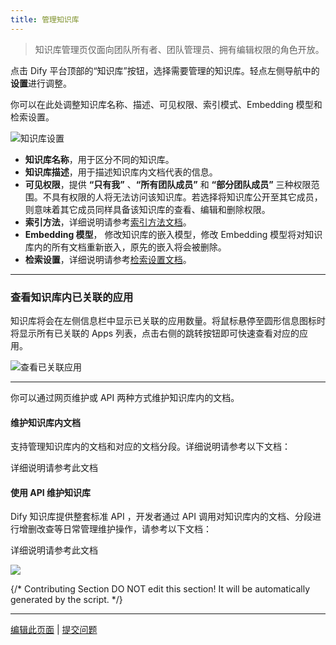 ```yaml
---
title: 管理知识库
---
```


> 知识库管理页仅面向团队所有者、团队管理员、拥有编辑权限的角色开放。

点击 Dify 平台顶部的“知识库”按钮，选择需要管理的知识库。轻点左侧导航中的**设置**进行调整。

你可以在此处调整知识库名称、描述、可见权限、索引模式、Embedding 模型和检索设置。

![知识库设置](https://assets-docs.dify.ai/2024/12/20fc93428f8f20f7acfce665c4ed4ddf.png)

* **知识库名称**，用于区分不同的知识库。
* **知识库描述**，用于描述知识库内文档代表的信息。
* **可见权限**，提供 **“只有我”** 、**“所有团队成员”** 和 **“部分团队成员”** 三种权限范围。不具有权限的人将无法访问该知识库。若选择将知识库公开至其它成员，则意味着其它成员同样具备该知识库的查看、编辑和删除权限。
* **索引方法**，详细说明请参考[索引方法文档](/zh-hans/guides/knowledge-base/create-knowledge-and-upload-documents/setting-indexing-methods)。
* **Embedding 模型**， 修改知识库的嵌入模型，修改 Embedding 模型将对知识库内的所有文档重新嵌入，原先的嵌入将会被删除。
* **检索设置**，详细说明请参考[检索设置文档](/zh-hans/guides/knowledge-base/create-knowledge-and-upload-documents/setting-indexing-methods)。

***

### 查看知识库内已关联的应用

知识库将会在左侧信息栏中显示已关联的应用数量。将鼠标悬停至圆形信息图标时将显示所有已关联的 Apps 列表，点击右侧的跳转按钮即可快速查看对应的应用。

![查看已关联应用](https://assets-docs.dify.ai/2024/12/28899b9b0eba8996f364fb74e5b94c7f.png)

***

你可以通过网页维护或 API 两种方式维护知识库内的文档。

#### 维护知识库内文档

支持管理知识库内的文档和对应的文档分段。详细说明请参考以下文档：

<Card title="维护知识库文档" icon="link" href="./maintain-knowledge-documents">
  详细说明请参考此文档
</Card>

#### 使用 API 维护知识库

Dify 知识库提供整套标准 API ，开发者通过 API 调用对知识库内的文档、分段进行增删改查等日常管理维护操作，请参考以下文档：

<Card title="使用 API 维护知识库" icon="link" href="./maintain-dataset-via-api">
  详细说明请参考此文档
</Card>

![](https://assets-docs.dify.ai/2025/03/59f9f945a1d20a26c87662292d577db2.png)

{/*
Contributing Section
DO NOT edit this section!
It will be automatically generated by the script.
*/}

---

[编辑此页面](https://github.com/langgenius/dify-docs/edit/main/zh-hans/guides/knowledge-base/knowledge-and-documents-maintenance/introduction.mdx) | [提交问题](https://github.com/langgenius/dify-docs/issues/new?title=文档问题%3A%20duct&body=%23%23%20问题描述%0A%3C%21--%20请简要描述您发现的问题%20--%3E%0A%0A%23%23%20页面链接%0Ahttps%3A%2F%2Fgithub.com%2Flanggenius%2Fdify-docs%2Fblob%2Fmain%2Fzh-hans/guides/knowledge-base/knowledge-and-documents-maintenance%2Fintroduction.mdx%0A%0A%23%23%20建议修改%0A%3C%21--%20如果有具体的修改建议，请在此说明%20--%3E%0A%0A%3C%21--%20感谢您对文档质量的关注！%20--%3E)

